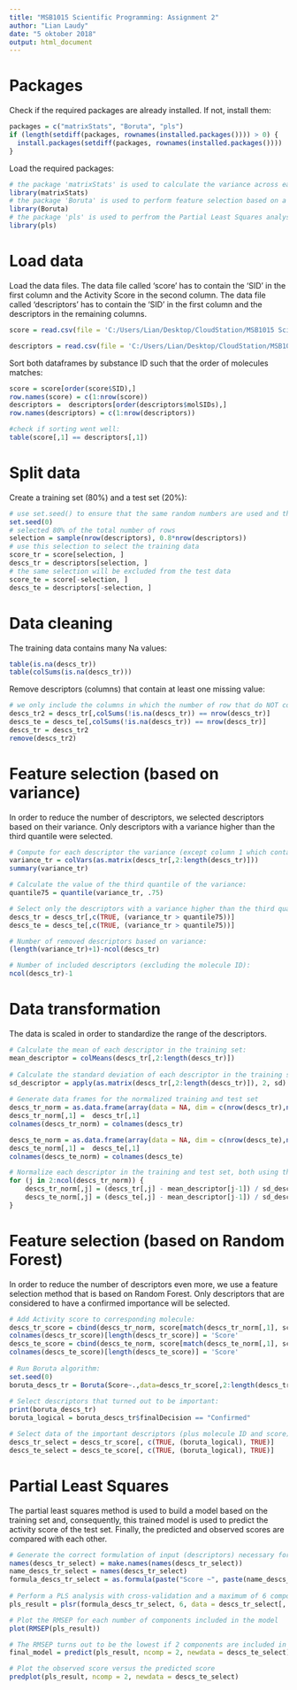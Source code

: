 ```yaml
---
title: "MSB1015 Scientific Programming: Assignment 2"
author: "Lian Laudy"
date: "5 oktober 2018"
output: html_document
---
```


# Packages

Check if the required packages are already installed. If not, install them:
```r
packages = c("matrixStats", "Boruta", "pls")
if (length(setdiff(packages, rownames(installed.packages()))) > 0) {
  install.packages(setdiff(packages, rownames(installed.packages())))  
}
```

Load the required packages:
```r
# the package 'matrixStats' is used to calculate the variance across each column (descriptor)
library(matrixStats)
# the package 'Boruta' is used to perform feature selection based on a Random Forest method
library(Boruta)
# the package 'pls' is used to perfrom the Partial Least Squares analysis
library(pls)
```

# Load data

Load the data files.
The data file called 'score' has to contain the 'SID' in the first column and the Activity Score in the second column.
The data file called 'descriptors' has to contain the 'SID' in the first column and the descriptors in the remaining columns. 
```r
score = read.csv(file = 'C:/Users/Lian/Desktop/CloudStation/MSB1015 Scientific Programming/Assignments/2 Making multivariate statistics reproducible/qsarSmallData.csv', sep=',', row.names = 1, header=TRUE)

descriptors = read.csv(file = 'C:/Users/Lian/Desktop/CloudStation/MSB1015 Scientific Programming/Assignments/2 Making multivariate statistics reproducible/descriptors.csv', sep=',', row.names = 1, header=TRUE)
```

Sort both dataframes by substance ID such that the order of molecules matches:
```r
score = score[order(score$SID),]
row.names(score) = c(1:nrow(score))
descriptors =  descriptors[order(descriptors$molSIDs),]
row.names(descriptors) = c(1:nrow(descriptors))

#check if sorting went well:
table(score[,1] == descriptors[,1])
```
# Split data

Create a training set (80%) and a test set (20%):  
```r
# use set.seed() to ensure that the same random numbers are used and the results are reproducible
set.seed(0)
# selected 80% of the total number of rows
selection = sample(nrow(descriptors), 0.8*nrow(descriptors))
# use this selection to select the training data
score_tr = score[selection, ]
descs_tr = descriptors[selection, ]
# the same selection will be excluded from the test data
score_te = score[-selection, ]
descs_te = descriptors[-selection, ]
```

# Data cleaning

The training data contains many Na values:
```r
table(is.na(descs_tr))
table(colSums(is.na(descs_tr)))
```

Remove descriptors (columns) that contain at least one missing value:
```r
# we only include the columns in which the number of row that do NOT contain missing values is equal to the total number of rows
descs_tr2 = descs_tr[,colSums(!is.na(descs_tr)) == nrow(descs_tr)]
descs_te = descs_te[,colSums(!is.na(descs_tr)) == nrow(descs_tr)]
descs_tr = descs_tr2
remove(descs_tr2)
```

# Feature selection (based on variance)
In order to reduce the number of descriptors, we selected descriptors based on their variance.
Only descriptors with a variance higher than the third quantile were selected.

```r
# Compute for each descriptor the variance (except column 1 which contains the molecule ID):
variance_tr = colVars(as.matrix(descs_tr[,2:length(descs_tr)]))
summary(variance_tr)

# Calculate the value of the third quantile of the variance:
quantile75 = quantile(variance_tr, .75)

# Select only the descriptors with a variance higher than the third quantile (plus the first column containing the molecule ID):
descs_tr = descs_tr[,c(TRUE, (variance_tr > quantile75))]
descs_te = descs_te[,c(TRUE, (variance_tr > quantile75))]

# Number of removed descriptors based on variance:
(length(variance_tr)+1)-ncol(descs_tr)

# Number of included descriptors (excluding the molecule ID):
ncol(descs_tr)-1
```

# Data transformation
The data is scaled in order to standardize the range of the descriptors.  
```r
# Calculate the mean of each descriptor in the training set:
mean_descriptor = colMeans(descs_tr[,2:length(descs_tr)])
  
# Calculate the standard deviation of each descriptor in the training set:
sd_descriptor = apply(as.matrix(descs_tr[,2:length(descs_tr)]), 2, sd)
  
# Generate data frames for the normalized training and test set
descs_tr_norm = as.data.frame(array(data = NA, dim = c(nrow(descs_tr),ncol(descs_tr))))
descs_tr_norm[,1] =  descs_tr[,1]
colnames(descs_tr_norm) = colnames(descs_tr)

descs_te_norm = as.data.frame(array(data = NA, dim = c(nrow(descs_te),ncol(descs_te))))
descs_te_norm[,1] =  descs_te[,1]
colnames(descs_te_norm) = colnames(descs_te)

# Normalize each descriptor in the training and test set, both using the mean and standard deviation of the training set as you otherwise would already use information from the test set.
for (j in 2:ncol(descs_tr_norm)) { 
    descs_tr_norm[,j] = (descs_tr[,j] - mean_descriptor[j-1]) / sd_descriptor[j-1]
    descs_te_norm[,j] = (descs_te[,j] - mean_descriptor[j-1]) / sd_descriptor[j-1]
}
```

# Feature selection (based on Random Forest)
In order to reduce the number of descriptors even more, we use a feature selection method that is based on Random Forest.
Only descriptors that are considered to have a confirmed importance will be selected.
```r
# Add Activity score to corresponding molecule:
descs_tr_score = cbind(descs_tr_norm, score[match(descs_tr_norm[,1], score[,1]),2])
colnames(descs_tr_score)[length(descs_tr_score)] = 'Score'
descs_te_score = cbind(descs_te_norm, score[match(descs_te_norm[,1], score[,1]),2])
colnames(descs_te_score)[length(descs_te_score)] = 'Score'
  
# Run Boruta algorithm:
set.seed(0)
boruta_descs_tr = Boruta(Score~.,data=descs_tr_score[,2:length(descs_tr_score)],doTrace=1)
  
# Select descriptors that turned out to be important:
print(boruta_descs_tr)
boruta_logical = boruta_descs_tr$finalDecision == "Confirmed"

# Select data of the important descriptors (plus molecule ID and score) in the training and test set
descs_tr_select = descs_tr_score[, c(TRUE, (boruta_logical), TRUE)]
descs_te_select = descs_te_score[, c(TRUE, (boruta_logical), TRUE)]
```

# Partial Least Squares
The partial least squares method is used to build a model based on the training set and, consequently, this trained model is used to predict the activity score of the test set. Finally, the predicted and observed scores are compared with each other. 
```r
# Generate the correct formulation of input (descriptors) necessary for PLS function
names(descs_tr_select) = make.names(names(descs_tr_select))
name_descs_tr_select = names(descs_tr_select)
formula_descs_tr_select = as.formula(paste("Score ~", paste(name_descs_tr_select[!name_descs_tr_select %in% c("molSIDs","Score")], collapse = " + ")))
  
# Perform a PLS analysis with cross-validation and a maximum of 6 components 
pls_result = plsr(formula_descs_tr_select, 6, data = descs_tr_select[, 2:length(descs_tr_select)], validation = "CV")

# Plot the RMSEP for each number of components included in the model
plot(RMSEP(pls_result))

# The RMSEP turns out to be the lowest if 2 components are included in the model. Therefore, the final model will include 2 components
final_model = predict(pls_result, ncomp = 2, newdata = descs_te_select)

# Plot the observed score versus the predicted score
predplot(pls_result, ncomp = 2, newdata = descs_te_select)
```
